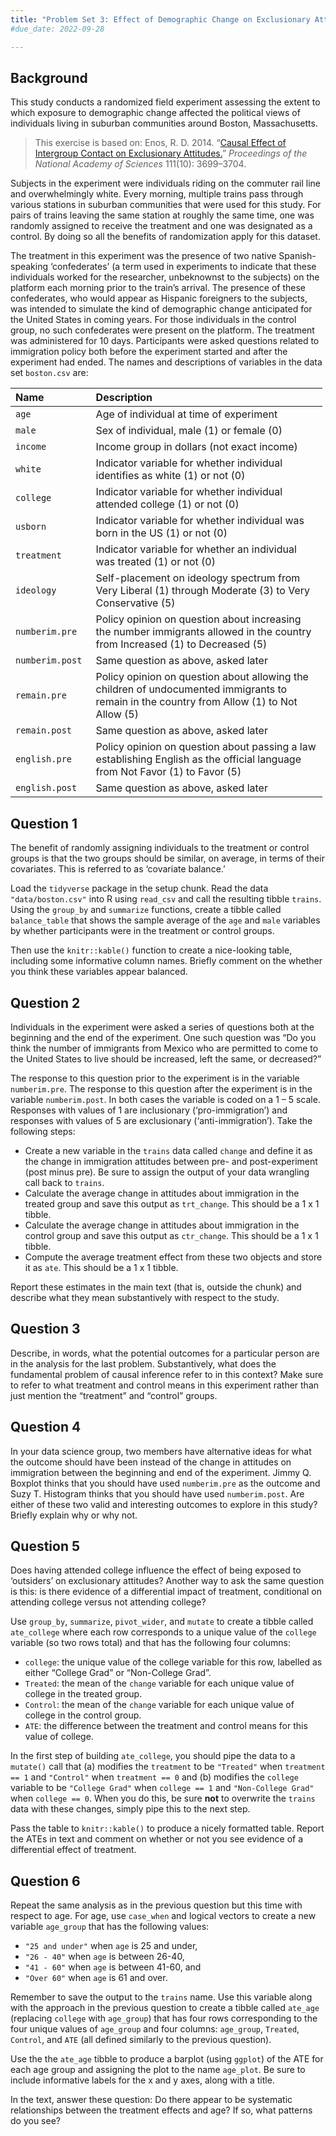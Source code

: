 ```yaml
---
title: "Problem Set 3: Effect of Demographic Change on Exclusionary Attitudes "
#due_date: 2022-09-28

---
```





## Background

This study conducts a randomized field experiment assessing the extent to which exposure to demographic change affected the political views of individuals living in suburban communities around Boston, Massachusetts.

> This exercise is based on: Enos, R. D. 2014. “[Causal Effect of  Intergroup Contact on Exclusionary Attitudes.](http://dx.doi.org/10.1073/pnas.1317670111)” *Proceedings of the National Academy of Sciences* 111(10): 3699–3704.

Subjects in the experiment were individuals riding on the commuter rail line and overwhelmingly white. Every morning, multiple trains pass through various stations in suburban communities that were used for this study. For pairs of trains leaving the same station at roughly the same time, one was randomly assigned to receive the treatment and one was designated as a control. By doing so all the benefits of randomization apply for this dataset.

The treatment in this experiment was the presence of two native Spanish-speaking 'confederates' (a term used in experiments to indicate that these individuals worked for the researcher, unbeknownst to the subjects) on the platform each morning prior to the train's arrival. The presence of these confederates, who would appear as Hispanic foreigners to the subjects, was intended to simulate the kind of demographic change anticipated for the United States in coming years. For those individuals in the control group, no such confederates were present on the platform. The treatment was administered for 10 days. Participants were asked questions related to immigration policy both before the experiment started and after the experiment had ended. The names and descriptions of variables in the data set `boston.csv` are:

 -------------------- ----------------------------------------------------------
 Name                 Description
 -------------------- ----------------------------------------------------------
 `age`                Age of individual at time of experiment

 `male`               Sex of individual, male (1) or female (0)

 `income`             Income group in dollars (not exact income)

 `white`              Indicator variable for whether individual
                      identifies as white (1) or not (0)

 `college`            Indicator variable for whether individual
                      attended college (1) or not (0)

 `usborn`             Indicator variable for whether individual was
                      born in the US (1) or not (0)

 `treatment`          Indicator variable for whether an individual
                      was treated (1) or not (0)

 `ideology`           Self-placement on ideology spectrum from Very Liberal (1)
                      through Moderate (3) to Very Conservative (5)

 `numberim.pre`       Policy opinion on question about increasing the number
                      immigrants allowed in the country from Increased (1) to Decreased (5)

 `numberim.post`      Same question as above, asked later

 `remain.pre`         Policy opinion on question about allowing the children of
                      undocumented immigrants to remain in the country from
                      Allow (1) to Not Allow (5)

 `remain.post`        Same question as above, asked later

 `english.pre`        Policy opinion on question about passing a law establishing
                      English as the official language from Not Favor (1) to Favor (5)

 `english.post`       Same question as above, asked later

 ------------------------------------------------------------------------------

## Question 1 

The benefit of randomly assigning individuals to the treatment or control groups is that the two groups should be similar, on average, in terms of their covariates. This is referred to as 'covariate balance.'


Load the `tidyverse` package in the setup chunk. Read the data `"data/boston.csv"` into R using `read_csv` and call the resulting tibble `trains`. Using the `group_by` and `summarize` functions, create a tibble called `balance_table` that shows the sample average of the `age` and `male` variables by whether participants were in the  treatment or control groups. 

Then use the `knitr::kable()` function to create a nice-looking table, including some informative column names. Briefly comment on the whether you think these variables appear balanced.


## Question 2

Individuals in the experiment were asked a series of questions both at the beginning and the end of the experiment. One such question was "Do you think the number of immigrants from Mexico who are permitted to come to the United States to live should be increased, left the same, or decreased?"

The response to this question prior to the experiment is in the variable `numberim.pre`. The response to this question after the experiment is in the variable `numberim.post`. In both cases the variable is coded on a 1 -- 5 scale. Responses with values of 1 are inclusionary ('pro-immigration') and responses with values of 5 are exclusionary ('anti-immigration'). Take the following steps:

- Create a new variable in the `trains` data called `change` and define it as the change in immigration attitudes between pre- and post-experiment (post minus pre). Be sure to assign the output of your data wrangling call back to `trains`. 
- Calculate the average change in attitudes about immigration in the treated group and save this output as `trt_change`. This should be a 1 x 1 tibble. 
- Calculate the average change in attitudes about immigration in the control group and save this output as `ctr_change`. This should be a 1 x 1 tibble.
- Compute the average treatment effect from these two objects and store it as `ate`.  This should be a 1 x 1 tibble.

Report these estimates in the main text (that is, outside the chunk) and describe what they mean substantively with respect to the study. 


## Question 3 

Describe, in words, what the potential outcomes for a particular person are in the analysis for the last problem. Substantively, what does the fundamental problem of causal inference refer to in this context? Make sure to refer to what treatment and control means in this experiment rather than just mention the "treatment" and "control" groups.


## Question 4 

In your data science group, two members have alternative ideas for what the outcome should have been instead of the change in attitudes on immigration between the beginning and end of the experiment. Jimmy Q. Boxplot thinks that you should have used `numberim.pre` as the outcome and Suzy T. Histogram thinks that you should have used `numberim.post`. Are either of these two valid and interesting outcomes to explore in this study? Briefly explain why or why not.


## Question 5 

Does having attended college influence the effect of being exposed to 'outsiders' on exclusionary attitudes? Another way to ask the same question is this: is there evidence of a differential impact of treatment, conditional on attending college versus not attending college?


Use `group_by`, `summarize`, `pivot_wider`, and `mutate` to create a tibble called `ate_college` where each row corresponds to a unique value of the `college` variable (so two rows total) and that has the following four columns:

- `college`: the unique value of the college variable for this row, labelled as either "College Grad" or "Non-College Grad". 
- `Treated`: the mean of the `change` variable for each unique value of college in the treated group. 
- `Control`: the mean of the `change` variable for each unique value of college in the control group. 
- `ATE`: the difference between the treatment and control means for this value of college. 


In the first step of building `ate_college`, you should pipe the data to a `mutate()` call that (a) modifies the `treatment` to be `"Treated"` when `treatment == 1` and `"Control"` when `treatment == 0` and (b) modifies the `college` variable to be `"College Grad"` when `college == 1` and `"Non-College Grad"` when `college == 0`. When you do this, be sure **not** to overwrite the `trains` data with these changes, simply pipe this to the next step. 

Pass the table to `knitr::kable()` to produce a nicely formatted table. Report the ATEs in text and comment on whether or not you see evidence of a differential effect of treatment.


## Question 6 

Repeat the same analysis as in the previous question but this time with respect to age. For age, use `case_when` and logical vectors to create a new variable `age_group` that has the following values:

- `"25 and under"` when `age` is 25 and under,
- `"26 - 40"` when `age` is between 26-40,
- `"41 - 60"` when `age` is between 41-60, and
- `"Over 60"` when `age` is 61 and over.

Remember to save the output to the `trains` name. Use this variable along with the approach in the previous question to create a tibble called `ate_age` (replacing `college` with `age_group`) that has four rows corresponding to the four unique values of `age_group` and four columns:  `age_group`, `Treated`,  `Control`, and `ATE` (all defined similarly to the previous question). 

Use the the `ate_age` tibble to produce a barplot (using `ggplot`) of the ATE for each age group and assigning the plot to the name `age_plot`. Be sure to include informative labels for the x and y axes, along with a title. 

In the text, answer these question: Do there appear to be systematic relationships between the treatment effects and age? If so, what patterns do you see?


